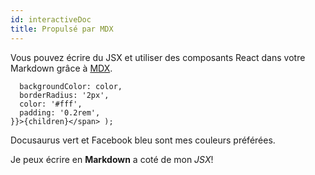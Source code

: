 ```yaml
---
id: interactiveDoc
title: Propulsé par MDX
---
```


Vous pouvez écrire du JSX et utiliser des composants React dans votre Markdown grâce à [MDX](https://mdxjs.com/).

      backgroundColor: color,
      borderRadius: '2px',
      color: '#fff',
      padding: '0.2rem',
    }}>{children}</span> );

<Highlight color="#25c2a0">Docusaurus vert</Highlight> et <Highlight color="#1877F2">Facebook bleu</Highlight> sont mes couleurs préférées.

Je peux écrire en **Markdown** a coté de mon _JSX_!
